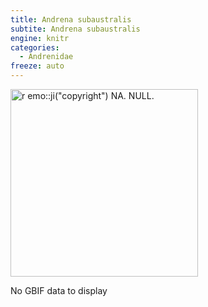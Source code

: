 ```yaml
---
title: Andrena subaustralis
subtite: Andrena subaustralis
engine: knitr
categories:
  - Andrenidae
freeze: auto
---
```

[![`r emo::ji("copyright")` NA. NULL.](/files/no_bee.png){height=300}](NA)

No GBIF data to display

